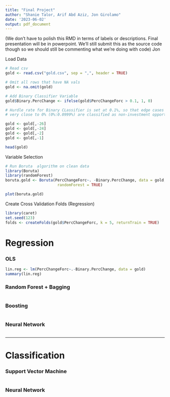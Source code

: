 ```yaml
---
title: "Final Project"
author: "Shanie Talor, Arif Abd Aziz, Jon Girolamo"
date: '2023-06-02'
output: pdf_document
---
```


(We don't have to polish this RMD in terms of labels or descriptions. Final presentation will be in powerpoint. We'll still submit this as the source code though so we should still be commenting what we're doing with code) Jon

Load Data

```r
# Read csv
gold <- read.csv("gold.csv", sep = ",", header = TRUE)

# Omit all rows that have NA vals
gold <- na.omit(gold)

# Add Binary Classifier Variable
gold$Binary.PercChange <- ifelse(gold$PercChangeForc > 0.1, 1, 0)

# Hurdle rate for Binary CLassifier is set at 0.1%, so that edge cases that are
# very close to 0% (0%:0.0999%) are classified as non-investment opportunities

gold <- gold[,-26]
gold <- gold[,-24]
gold <- gold[,-2]
gold <- gold[,-1]

head(gold)

```

Variable Selection

```r
# Run Boruta  algorithm on clean data
library(Boruta)
library(randomForest)
boruta.gold <- Boruta(PercChangeForc~. -Binary.PercChange, data = gold, doTrace = 2, 
                       randomForest = TRUE)

plot(boruta.gold)

```

Create Cross Validation Folds (Regression)

```r
library(caret)
set.seed(123)
folds <- createFolds(gold$PercChangeForc, k = 5, returnTrain = TRUE)
```

# Regression

### OLS
```r
lin.reg <- lm(PercChangeForc~.-Binary.PercChange, data = gold)
summary(lin.reg)
```

### Random Forest + Bagging
```r

```

### Boosting
```r

```


### Neural Network
```r

```


--------------------------------------------------------------------------------

# Classification

### Support Vector Machine
```r

```

### Neural Network
```r

```









